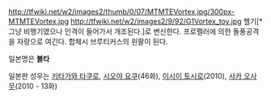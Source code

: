http://tfwiki.net/w2/images2/thumb/0/07/MTMTEVortex.jpg/300px-MTMTEVortex.jpg
http://tfwiki.net/w2/images2/9/92/G1Vortex_toy.jpg
헬기[* 그냥 비행기였으나 인격이 들어가서 개조된다.]로 변신한다.
프로펠러에 의한 돌풍공격을 자랑으로 여긴다.
합체시 브루티커스의 왼팔이 된다.

일본명은 '''볼타'''

일본판 성우는 [[키타가와 타쿠로]], [[시오야 요쿠]](46화), [[이시이 토시로]](2010), [[사카 오사무]](2010 - 13화)
